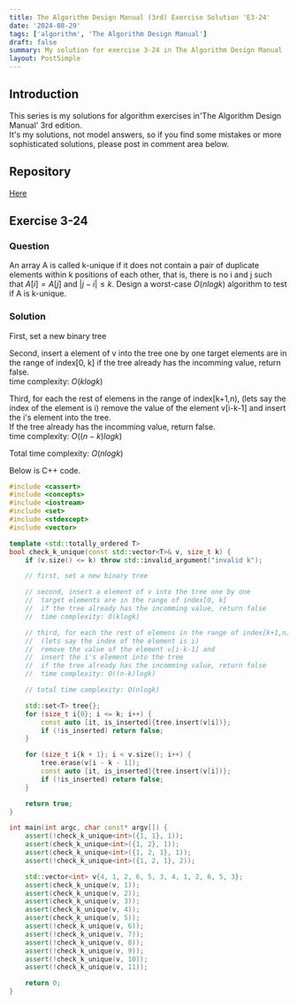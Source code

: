 ```yaml
---
title: The Algorithm Design Manual (3rd) Exercise Solution 'E3-24'
date: '2024-08-29'
tags: ['algorithm', 'The Algorithm Design Manual']
draft: false
summary: My solution for exercise 3-24 in The Algorithm Design Manual
layout: PostSimple
---
```


<TOCInline toc={props.toc} toHeading={4} asDisclosure={true} />

## Introduction

This series is my solutions for algorithm exercises in'The Algorithm Design Manual' 3rd edition.  
It's my solutions, not model answers, so if you find some mistakes or more sophisticated solutions, please post in comment area below.

## Repository

[Here](https://github.com/dede-20191130/tadm-solutions)

## Exercise 3-24

### Question

An array A is called k-unique if it does not contain a pair of duplicate
elements within k positions of each other, that is, there is no i and j such that
$A[i] = A[j]$ and $|j − i| ≤ k$. Design a worst-case $O(n log k)$ algorithm to test if
A is k-unique.

### Solution

First, set a new binary tree

Second, insert a element of v into the tree one by one
target elements are in the range of index[0, k]
if the tree already has the incomming value, return false.  
 time complexity: $O(klogk)$

Third, for each the rest of elemens in the range of index[k+1,n),
(lets say the index of the element is i)
remove the value of the element v[i-k-1] and
insert the i's element into the tree.  
 If the tree already has the incomming value, return false.  
 time complexity: $O((n-k)logk)$

Total time complexity: $O(nlogk)$

Below is C++ code.

```cpp
#include <cassert>
#include <concepts>
#include <iostream>
#include <set>
#include <stdexcept>
#include <vector>

template <std::totally_ordered T>
bool check_k_unique(const std::vector<T>& v, size_t k) {
    if (v.size() <= k) throw std::invalid_argument("invalid k");

    // first, set a new binary tree

    // second, insert a element of v into the tree one by one
    //  target elements are in the range of index[0, k]
    //  if the tree already has the incomming value, return false
    //  time complexity: O(klogk)

    // third, for each the rest of elemens in the range of index[k+1,n),
    //  (lets say the index of the element is i)
    //  remove the value of the element v[i-k-1] and
    //  insert the i's element into the tree
    //  if the tree already has the incomming value, return false
    //  time complexity: O((n-k)logk)

    // total time complexity: O(nlogk)

    std::set<T> tree{};
    for (size_t i{0}; i <= k; i++) {
        const auto [it, is_inserted]{tree.insert(v[i])};
        if (!is_inserted) return false;
    }

    for (size_t i{k + 1}; i < v.size(); i++) {
        tree.erase(v[i - k - 1]);
        const auto [it, is_inserted]{tree.insert(v[i])};
        if (!is_inserted) return false;
    }

    return true;
}

int main(int argc, char const* argv[]) {
    assert(!check_k_unique<int>({1, 1}, 1));
    assert(check_k_unique<int>({1, 2}, 1));
    assert(check_k_unique<int>({1, 2, 1}, 1));
    assert(!check_k_unique<int>({1, 2, 1}, 2));

    std::vector<int> v{4, 1, 2, 6, 5, 3, 4, 1, 2, 6, 5, 3};
    assert(check_k_unique(v, 1));
    assert(check_k_unique(v, 2));
    assert(check_k_unique(v, 3));
    assert(check_k_unique(v, 4));
    assert(check_k_unique(v, 5));
    assert(!check_k_unique(v, 6));
    assert(!check_k_unique(v, 7));
    assert(!check_k_unique(v, 8));
    assert(!check_k_unique(v, 9));
    assert(!check_k_unique(v, 10));
    assert(!check_k_unique(v, 11));

    return 0;
}

```
